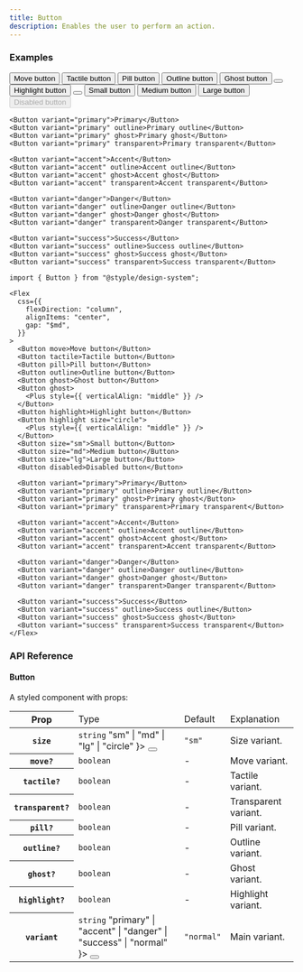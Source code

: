 ```yaml
---
title: Button
description: Enables the user to perform an action.
---
```


### Examples

<Preview>
  <Flex
    css={{
      flexDirection: "column",
      alignItems: "center",
      gap: "$md",
    }}
  >
    <Button move>Move button</Button>
    <Button tactile>Tactile button</Button>
    <Button pill>Pill button</Button>
    <Button outline>Outline button</Button>
    <Button ghost>Ghost button</Button>
    <Button ghost><Plus style={{ verticalAlign: "middle" }} /></Button>
    <Button highlight>Highlight button</Button>
    <Button highlight size="circle"><Plus style={{ verticalAlign: "middle" }} /></Button>
    <Button size="sm">Small button</Button>
    <Button size="md">Medium button</Button>
    <Button size="lg">Large button</Button>
    <Button disabled>Disabled button</Button>

    <Button variant="primary">Primary</Button>
    <Button variant="primary" outline>Primary outline</Button>
    <Button variant="primary" ghost>Primary ghost</Button>
    <Button variant="primary" transparent>Primary transparent</Button>

    <Button variant="accent">Accent</Button>
    <Button variant="accent" outline>Accent outline</Button>
    <Button variant="accent" ghost>Accent ghost</Button>
    <Button variant="accent" transparent>Accent transparent</Button>

    <Button variant="danger">Danger</Button>
    <Button variant="danger" outline>Danger outline</Button>
    <Button variant="danger" ghost>Danger ghost</Button>
    <Button variant="danger" transparent>Danger transparent</Button>

    <Button variant="success">Success</Button>
    <Button variant="success" outline>Success outline</Button>
    <Button variant="success" ghost>Success ghost</Button>
    <Button variant="success" transparent>Success transparent</Button>
  </Flex>
</Preview>

```tsx outline=true
import { Button } from "@styple/design-system";

<Flex
  css={{
    flexDirection: "column",
    alignItems: "center",
    gap: "$md",
  }}
>
  <Button move>Move button</Button>
  <Button tactile>Tactile button</Button>
  <Button pill>Pill button</Button>
  <Button outline>Outline button</Button>
  <Button ghost>Ghost button</Button>
  <Button ghost>
    <Plus style={{ verticalAlign: "middle" }} />
  </Button>
  <Button highlight>Highlight button</Button>
  <Button highlight size="circle">
    <Plus style={{ verticalAlign: "middle" }} />
  </Button>
  <Button size="sm">Small button</Button>
  <Button size="md">Medium button</Button>
  <Button size="lg">Large button</Button>
  <Button disabled>Disabled button</Button>

  <Button variant="primary">Primary</Button>
  <Button variant="primary" outline>Primary outline</Button>
  <Button variant="primary" ghost>Primary ghost</Button>
  <Button variant="primary" transparent>Primary transparent</Button>

  <Button variant="accent">Accent</Button>
  <Button variant="accent" outline>Accent outline</Button>
  <Button variant="accent" ghost>Accent ghost</Button>
  <Button variant="accent" transparent>Accent transparent</Button>

  <Button variant="danger">Danger</Button>
  <Button variant="danger" outline>Danger outline</Button>
  <Button variant="danger" ghost>Danger ghost</Button>
  <Button variant="danger" transparent>Danger transparent</Button>

  <Button variant="success">Success</Button>
  <Button variant="success" outline>Success outline</Button>
  <Button variant="success" ghost>Success ghost</Button>
  <Button variant="success" transparent>Success transparent</Button>
</Flex>
```

### API Reference

#### Button

A styled component with props:

<Table>
  <Thead>
    <Tr>
      <Th>Prop</Th>
      <Td>Type</Td>
      <Td>Default</Td>
      <Td>Explanation</Td>
    </Tr>
  </Thead>
  <Tbody>
    <Tr>
      <Th>
        <Code>size</Code>
      </Th>
      <Td>
        <Code color="normal">string</Code>
        <Popover content={
          <Code color="normal">"sm" | "md" | "lg" | "circle"</Code>
        }>
          <Button highlight size="circle" css={{
            size: "24px",
            p: 0,
            ml: "$xs",
            lineHeight: 0
          }}><Info size={16} style={{ verticalAlign: "middle" }} /></Button>
        </Popover>
      </Td>
      <Td><Code color="normal">"sm"</Code></Td>
      <Td><Text>Size variant.</Text></Td>
    </Tr>
    <Tr>
      <Th>
        <Code>move?</Code>
      </Th>
      <Td>
        <Code color="normal">boolean</Code>
      </Td>
      <Td>-</Td>
      <Td><Text>Move variant.</Text></Td>
    </Tr>
    <Tr>
      <Th>
        <Code>tactile?</Code>
      </Th>
      <Td>
        <Code color="normal">boolean</Code>
      </Td>
      <Td>-</Td>
      <Td><Text>Tactile variant.</Text></Td>
    </Tr>
    <Tr>
      <Th>
        <Code>transparent?</Code>
      </Th>
      <Td>
        <Code color="normal">boolean</Code>
      </Td>
      <Td>-</Td>
      <Td><Text>Transparent variant.</Text></Td>
    </Tr>
    <Tr>
      <Th>
        <Code>pill?</Code>
      </Th>
      <Td>
        <Code color="normal">boolean</Code>
      </Td>
      <Td>-</Td>
      <Td><Text>Pill variant.</Text></Td>
    </Tr>
    <Tr>
      <Th>
        <Code>outline?</Code>
      </Th>
      <Td>
        <Code color="normal">boolean</Code>
      </Td>
      <Td>-</Td>
      <Td><Text>Outline variant.</Text></Td>
    </Tr>
    <Tr>
      <Th>
        <Code>ghost?</Code>
      </Th>
      <Td>
        <Code color="normal">boolean</Code>
      </Td>
      <Td>-</Td>
      <Td><Text>Ghost variant.</Text></Td>
    </Tr>
    <Tr>
      <Th>
        <Code>highlight?</Code>
      </Th>
      <Td>
        <Code color="normal">boolean</Code>
      </Td>
      <Td>-</Td>
      <Td><Text>Highlight variant.</Text></Td>
    </Tr>
    <Tr>
      <Th>
        <Code>variant</Code>
      </Th>
      <Td>
        <Code color="normal">string</Code>
        <Popover content={
          <Code color="normal">"primary" | "accent" | "danger" | "success" | "normal"</Code>
        }>
          <Button highlight size="circle" css={{
            size: "24px",
            p: 0,
            ml: "$xs",
            lineHeight: 0
          }}><Info size={16} style={{ verticalAlign: "middle" }} /></Button>
        </Popover>
      </Td>
      <Td><Code color="normal">"normal"</Code></Td>
      <Td><Text>Main variant.</Text></Td>
    </Tr>
  </Tbody>
</Table>